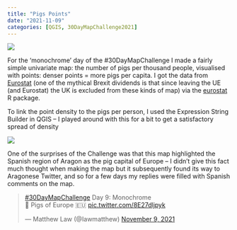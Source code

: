 ```yaml
---
title: "Pigs Points"
date: "2021-11-09"
categories: [QGIS, 30DayMapChallenge2021]
---
```


![](images/Pigs-of-Europe.png)

For the 'monochrome' day of the #30DayMapChallenge I made a fairly simple univariate map: the number of pigs per thousand people, visualised with points: denser points = more pigs per capita. I got the data from [Eurostat](https://appsso.eurostat.ec.europa.eu/nui/show.do?dataset=ef_lsk_gpig) (one of the mythical Brexit dividends is that since leaving the UE (and Eurostat) the UK is excluded from these kinds of map) via the [eurostat](https://ropengov.github.io/eurostat/) R package.

To link the point density to the pigs per person, I used the Expression String Builder in QGIS -- I played around with this for a bit to get a satisfactory spread of density

![](images/pig-points.jpeg)

One of the surprises of the Challenge was that this map highlighted the Spanish region of Aragon as the pig capital of Europe -- I didn't give this fact much thought when making the map but it subsequently found its way to Aragonese Twitter, and so for a few days my replies were filled with Spanish comments on the map.

<blockquote class="twitter-tweet">

<p lang="en" dir="ltr">

<a href="https://twitter.com/hashtag/30DayMapChallenge?src=hash&amp;ref_src=twsrc%5Etfw">#30DayMapChallenge</a> Day 9: Monochrome<br>🐖 Pigs of Europe 🇪🇺 <a href="https://t.co/8E27dljpyk">pic.twitter.com/8E27dljpyk</a>

</p>

--- Matthew Law (@Iawmatthew) <a href="https://twitter.com/Iawmatthew/status/1458202887562145792?ref_src=twsrc%5Etfw">November 9, 2021</a>

</blockquote>

```{=html}
<script async src="https://platform.twitter.com/widgets.js" charset="utf-8"></script>
```
